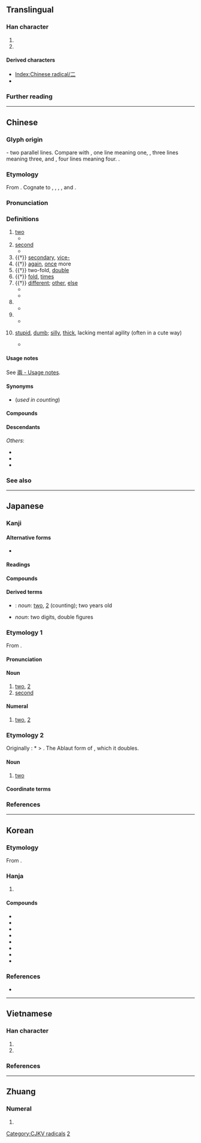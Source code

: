 {{also|[[ニ]] (katakana)|貳|贰|弍|𠄞|𠄟|𠄠}}
{{character info/new}}

{{commonscat}}
==Translingual==
{{stroke order|strokes=2}}
{{stroke order|type=animate}}

===Han character===
{{Han char|rn=7|rad=二|as=00|sn=2|four=10100|canj=MM|ids=⿱一一}}

# {{mul-kangxi radical-def}}
# {{mul-shuowen radical-def|479}}

====Derived characters====
* [[Index:Chinese radical/二]]
* {{l|mul|[[仁]], [[𠮡]], [[夳]], [[竺]]}} <!-- Characters not found in [[Index:Chinese radical/二]] -->

===Further reading===
{{kangxi-ws|二部/二部}}
{{Han ref|kx=0086.010|dkj=00247|dj=0175.060|hdz=10002.010|uh=4E8C}}

[[Category:CJKV radicals]]

----

==Chinese==
{{zh-forms|alt=貳-financial,弍,𠄠}}

===Glyph origin===
{{Han etym}}
{{liushu|i}} - two parallel lines. Compare with {{l|zh|一}}, one line meaning one, {{l|zh|三}}, three lines meaning three, and {{l|zh|亖}}, four lines meaning four. {{zh-etym-double|一|one}}.

===Etymology===
From {{inh|zh|sit-pro|*g/s-ni-s}}. Cognate to {{cog|bo|གཉིས}}, {{cog|sip|ཉི}}, {{cog|txg|𗍫}}, {{cog|my|နှစ်}}, and {{cog|ii|ꑍ}}.

===Pronunciation===
{{zh-pron
|m=èr
|m-s=er4
|dg=эр3
|c=ji6
|c-t=ngei5
|g=eo5
|h=pfs=ngi;gd=ngi4
|j=er3
|mb=nī
|md=nê
|mn=zz,kh,tn,tc,yl,sx,mg,pn:jī/xm,qz,tp,lk,km,hc,ph,jj:lī/tc:gī
|mn-t=ri6
|w=3nyi,3hher
|x=e5
|mc=y
|oc=y
|ma=y
|cat=num,a
}}

===Definitions===
{{zh-hanzi}}

# [[two]]
#* {{zh-x|子 曰：「君子 之 道，或 出 或 處{chǔ}，或 默 或 語，'''二''' 人 同 心，其 利 斷 金。同 心 之 言，其 臭{xiù} 如 蘭。」|The Master said, on this, "The ways of good men (different seem). This in a public office toils; that in his home the time beguiles. One man his lips with silence seals; another all his mind reveals. But when '''two''' men are one in heart, not iron bolts keep them apart; the words they in their union use, fragrance like orchid plants diffuse."|CL|ref=Yijing}}
# [[second]]
#* {{zh-x|子 ^墨子 曰：國 有 七 患。七 患 者 何？城郭 溝池 不 可 守 而 治 宮室，一 患 也。邊國 至 境 四鄰 莫 救，'''二''' 患 也。|Mozi said: There are seven causes of worry to a state and they are: (1) When the outer and the inner city walls are not defensible; '''(2)''' When an enemy state is approaching and yet one's neighbours do not come to the rescue.|CL|ref=Mozi}}
# {{†}} [[secondary]], [[vice-]]
# {{†}} [[again]], [[once]] more
# {{†}} two-fold, [[double]]
# {{†}} [[fold]], [[times]]
# {{†}} [[different]]; [[other]], [[else]]
#* {{zh-l|二意}}
#* {{zh-l|二心}}
# {{non-gloss definition|Short for "[[twenty]], two hundred or two thousand" after hundreds, thousands and ten thousands.}}
#* {{zh-x|買 電腦 花 了 一 千 '''二'''。|Buying the computer cost me a thousand and '''two hundred''' bucks.}}
# {{non-gloss definition|Short for "[[twenty]] [[cents]]".}}
#* {{zh-x|黃瓜 一 塊 '''二''' 一 斤。|The cucumbers are one dollar '''twenty''' per half kilogram.}}
# {{lb|zh|dialectal Mandarin}} [[stupid]], [[dumb]]; [[silly]], [[thick]], lacking mental agility (often in a cute way)
#* {{zh-x|你 這 人 怎麼 這麼 '''二'''！|Why are you so '''incorrigibly stupid'''!}}

====Usage notes====
See [[兩#Usage notes|兩 - Usage notes]].

====Synonyms====
* (''used in counting'') {{zh-l|兩}}

====Compounds====
{{zh-der|一二|三二|不二|么二|二世|二乎|二乘|二京|二仲|二伏|二伯|二停|二傳|二儀|二八|二分|二則|二副|二南|二周|二哥|二喬|二四|二天|二妙|二姓|二姚|二娘|二婚|二子|二專|二府|二座|二弦|二心|二志|二惑|二意|二愣|二房|二手|二根|二櫃|二毛|二氣|二漢|二煎|二煤|二爺|二王|二皇|二祖|二禮|二程|二空|二等|二篆|二簧|二絃|二綠|二老|二聖|二胡|二致|二藍|二蘇|二親|二話|二諦|二諾|二謝|二豎|二足|二輪|二門|二陵|二陸|二障|二雅|二難|二黃|小二|巽二|二頭臂肌|二尖瓣|二分明月|二桿子|二分法|二帝三王|二堂舍子|二輪電影|一般無二|二六板|二元酸|二口蟲|二王帖|二百五|二屋裡|二混子|二拇指|二程全書|二吊六|二聖環|二手傳播|一大二小|二朝廷|丁一確二|二半破子|二尺半|二豎為虐|十二子|二千石|二十五史|二踢腳|三言二拍|二手貨|丁一卯二|天無二日|二項定理|丈二金剛|一窮二白|不二門|一身二任|二重性|二名法|二氧化錳|二十八調|二十一條|二三子|加二殷勤|二拉八當|二尾子|二郎腿|二把刀|二缸湯|二疊紀|二五耦|十二律|八文十二|叫二排局|二次革命|一紅二白|二崙鄉|不三不二|二十六史|一心無二|二太爺|一差二誤|二十四孝|十二分|二心兩意|二道毛子|一心二用|十二辰|吃一看二|一蛇二首|十二經|二田制|二不愣|二家花|二程遺書|二話不說|二疊系|二元運算|二次曲線|兩面二舌|二人臺|一來二去|二五附稅|二進制|尺二冤家|二部制|十二金牌|二月革命|二愣子|三平二滿|二腮類|北二高|二百二|市無二價|一乾二淨|二水鄉|二會子|二形花|二路兒|二次曲面|心無二用|心無二想|七十二行|尺二秀才|反二簧|二等分線|二十四|二路腳兒|二年根|二進法|十二生肖|二花臉|二氧化鈦|二進制碼|一差二錯|二不稜登|二十四橋|不二心|店小二|不管一二|二十五弦|二返投唐|市不二價|二項式|二毛子|二次汙染|二軸晶|二夾脖子|二重唱|二等分|二人轉|京二胡|十二次|二次全倒|二手煙|二性子|小二哥|和合二仙|二輪戲院|二面角|不二價|二三其德|哼哈二將|二三其意|十二樓|寡二少雙|十二宮|二朝王醮|十二使徒|二十八宿|一長二短|十二處|十二支|二十四時|二地主|一清二白|二葷鋪|十二萬分|二八佳人|七十二變|二次能源|二度梅|二門不出|二手菸|二氧化硫|二月二|二房東|二化螟|二次大戰|分而為二|二八年華|十二金釵|二元論|二五眼|二郎神|二次感染|十二時|二婚頭|二缶鐘惑|二五八|一石二鳥|二碴兒|少一缺二|二次函數|二和藥|二五更|二賴子|二哥大|一清二楚|十二門論|十二進法|十二碼球|十二指腸|十二因緣|十二分教|二足尊|二十四史|二親等|劃一不二|二行程|二進宮|么二三的|天月二德|三婆二婦|二滿三平|二極管|二鍋頭|二極體|二度燒傷|二陳湯|二重奏|二重國籍|二等國|二流子|二氧化碳|二形人|二娘子|二夫人|三心二意|不二法門|二頭股肌|接二連三|放二四|才貫二酉|的一確二|有死無二|百無一二|百二關山|梅開二度|成三破二|書通二酉|百二山河|毫無二致|略知一二|獨一無二|沒二話|灌口二郎|數一數二|有一無二|破零二落|食不二味|第二把手|第二性徵|第二代|胡二巴越|誓無二志|誓無二心|臣一主二|言無二價|第二職業|點一點二|龜蛇二將|金釵十二|第二世界|連三接二|第二春|連二趕三|連一連二|誓死不二|貴賤無二|第二課堂|隔二偏三|說一不二|田二河|無二|錢崗二|二郎|二社|二噁英|七一二所|二堰|二十|初二|二龍|二崙|二水|二林|二盤|一佛出世，二佛涅槃|一佛出世，二佛升天|一二三自由日}}

====Descendants====
{{CJKV||に|이|nhị}}
''Others'':
* {{desc|bor=1|th|ยี่}}
* {{desc|bor=1|vi|nhì}}
* {{desc|bor=1|za|ngeih}}

===See also===
{{Chinese-numbers}}
{{table:playing cards/zh}}
{{zh-cat|Beginning}}
{{catlangname|zh|digits|numeral symbols|numerals}}

----

==Japanese==

===Kanji===
{{ja-kanji|grade=1|rs=二01}}

====Alternative forms====
* {{l|ja|弐}} {{q|financial or formal}}

====Readings====
{{ja-readings
|goon=に
|kanon=じ
|kun=ふた-, ふた-つ, ふ-つ
|nanori=おと, つぐ, つぎ, にい, は, ふ, ふたつ, ふだ, わ
}}

====Compounds====
{{col3-u|ja
|{{ja-r|二%王|に%おう}}
|{{ja-r|二%月|に%がつ}}
|{{ja-r|二%言|に%ごん}}, {{ja-r|二言|ふたこと}}
|{{ja-r|二%重|に%じゅう}}
|{{ja-r|二%乗|じ%じょう}}
|{{ja-r|二%百|に%ひゃく}}
|{{ja-r|二%次|に%じ}}
|{{ja-r|二%字|に%じ}}
|{{ja-r|二%塁|に%るい}}
|{{ja-r|二%階|に%かい}}
|{{ja-r|二%人|ふた%り}}
|{{ja-r|二%心|に%しん}}, {{ja-r|二%心|ふた%ごころ}}
|{{ja-r|二%日|ふつ%か}}
|{{ja-r|二%次%元|に%じ%げん}}
|{{ja-r|二%院%制|に%いん%せい}}
|{{ja-r|二%毛%作|に%もう%さく}}
|{{ja-r|二%刀%流|に%とう%りゅう}}
|{{ja-r|二%人%称|に%にん%しょう}}
|{{ja-r|二%年%草|に%ねん%そう}}
|{{ja-r|二%枚%貝|に%まい%がい}}
|{{ja-r|二%枚%舌|に%まい%じた}}
|{{ja-r|二%枚%目|に%まい%め}}
|{{ja-r|二十%歳|はた%ち}}
|{{ja-r|二十%日|はつ%か}}
|{{ja-r|二%律%背%反|に%りつ%はい%はん}}
|{{ja-r|二%重%人%格|に%じゅう%じん%かく}}
|{{ja-r|二%束%三%文|に%そく%-さん%もん}}
|{{ja-r|十%重%二十%重|と%え%-はた%え}}
|{{ja-r|二つ目|ふたつめ}}
|{{ja-r|二の次|にのつぎ}}
|{{ja-r|二の舞|にのまい}}
}}

====Derived terms====
* {{ja-r|二つ|ふたつ}}: ''noun'': [[two]], [[2]] (counting); two years old
* {{ja-r|二けた|ふたけた}} ''noun'': two digits, double figures

===Etymology 1===
{{ja-kanjitab|に|yomi=o}}
From {{etyl|ltc|ja|sort=に}} {{ltc-l|二|two}}.

====Pronunciation====
{{ja-pron|yomi=goon|に|acc=1|acc_ref=DJR,NHK|a=Ja-2-ni.ogg}}

====Noun====
{{ja-noun|に}}

# [[two]], [[2]]
# [[second]]
#: {{ja-usex|'''二'''%兎 を 追う者 は 一兎 を も 得ず|'''に'''%と を お.う もの は いっと を も えず|focus on one thing at a time}}
#: {{ja-usex|'''二''' の 足 を 踏む|'''に''' の あし を ふむ|hesitate; think twice; shy or flinch}}
#: {{ja-usex|'''二'''%階 から 目%薬|'''に'''%かい から め%ぐすり|trying to do an impossible task (lit. taking eye medicine from the '''second''' floor)}}

====Numeral====
{{cardinalbox|ja|1|2|3|一|三}}
{{ja-pos|numeral|に}}

# {{cln|ja|cardinal numbers}} [[two]], [[2]]

===Etymology 2===
{{ja-kanjitab|ふた|yomi=k}}
Originally {{IPAchar|/huta/}}: *{{IPAchar|[puta]}} > {{IPAchar|[ɸuta]}}. The Ablaut form of {{m|ja|一|tr=hito<small>2</small>||one}}, which it doubles.

====Noun====
{{ja-noun|ふた}}

# [[two]]

====Coordinate terms====
{{japanese number}}

===References===
<references/>

{{cln|ja|basic words|sort=に}}
{{cln|ja|numeral symbols|sort=2}}
{{cln|ja|numerals}}
{{topics|ja|Two}}

----

==Korean==

===Etymology===
From {{der|ko|ltc|sort=이|-}} {{ltc-l|二}}. {{hanja-hunmong|ᅀᅵ|zi|雜語#하33B}}

===Hanja===
{{ko-hanja-search}}
{{ko-hanja|둘|두|이}}

# {{hanja form of|이|[[two]]}}

====Compounds====
{{der-top3|Compounds}}
* {{ko-l|이심|二心}}
* {{ko-l|이십|二十}}
* {{ko-l|이월|二月}}
* {{ko-l|이중|二重}}
* {{ko-l|십이|十二}}
* {{ko-l|십이지장|十二指腸}}
* {{ko-l|일구이언|一口二言}}
* {{ko-l|일석이조|一石二鳥}}
{{der-bottom}}

===References===
* {{R:hanjadoc|104}}

[[Category:Korean numeral symbols|2]]

----

==Vietnamese==

===Han character===
{{vi-readings|rs=二00
|hanviet=nhị-tdcndg;tdcntd;gdhn
|phienthiet=
|nom=nhì-tdcndg;tdcntd;gdhn, nhị-tdcntd;gdhn;btcn, nhẹ-tdcndg
}}

# {{han tu form of|nhị|[[two]]}}
# {{Nom form of|nhì|[[two]]}}

===References===
<references/>

----

==Zhuang==

===Numeral===
{{za-head|numeral}}

# {{za-sawndip form of|ngeih}}

{{attention|za|needs checking}}